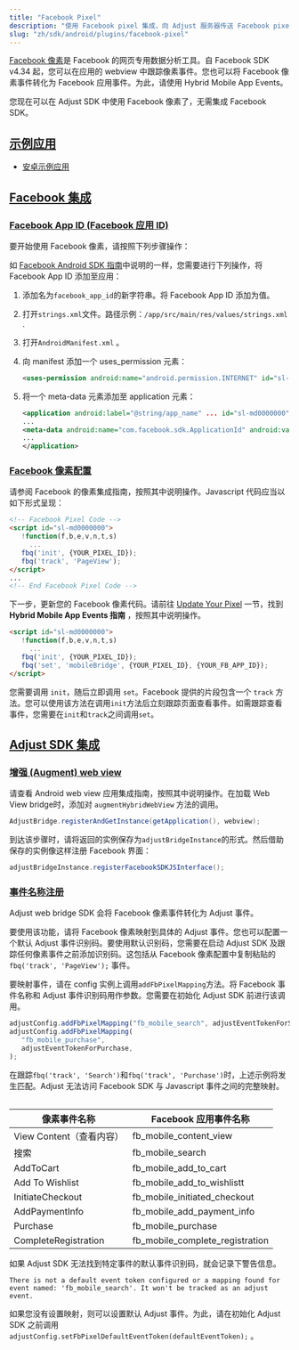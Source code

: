 ```yaml
---
title: "Facebook Pixel"
description: "使用 Facebook pixel 集成，向 Adjust 服务器传送 Facebook pixel 信息。"
slug: "zh/sdk/android/plugins/facebook-pixel"
---
```


[Facebook 像素](https://www.facebook.com/business/help/952192354843755?id=1205376682832142)是 Facebook 的网页专用数据分析工具。自 Facebook SDK v4\.34 起，您可以在应用的 webview 中跟踪像素事件。您也可以将 Facebook 像素事件转化为 Facebook 应用事件。为此，请使用 Hybrid Mobile App Events。

您现在可以在 Adjust SDK 中使用 Facebook 像素了，无需集成 Facebook SDK。

## [示例应用](example-app)

-  [安卓示例应用](https://github.com/adjust/android_sdk/tree/master/Adjust/example-app-fbpixel)

## [Facebook 集成](facebook-integration)

### [Facebook App ID \(Facebook 应用 ID\)](facebook-app-id)

要开始使用 Facebook 像素，请按照下列步骤操作：

如 [Facebook Android SDK 指南](https://developers.facebook.com/docs/android/)中说明的一样，您需要进行下列操作，将 Facebook App ID 添加至应用：

1. 添加名为`facebook_app_id`的新字符串。将 Facebook App ID 添加为值。

2. 打开`strings.xml`文件。路径示例：`/app/src/main/res/values/strings.xml` .

3. 打开`AndroidManifest.xml` 。

4. 向 manifest 添加一个 uses_permission 元素：

   ```xml
   <uses-permission android:name="android.permission.INTERNET" id="sl-md0000000"/>
   ```

5. 将一个 meta\-data 元素添加至 application 元素：

   ```xml
   <application android:label="@string/app_name" ... id="sl-md0000000">
   ...
   <meta-data android:name="com.facebook.sdk.ApplicationId" android:value="@string/facebook_app_id" id="sl-md0000000"/>
   ...
   </application>
   ```

### [Facebook 像素配置](facebook-pixel-configuration)

请参阅 Facebook 的像素集成指南，按照其中说明操作。Javascript 代码应当以如下形式呈现：

```html
<!-- Facebook Pixel Code -->
<script id="sl-md0000000">
   !function(f,b,e,v,n,t,s)
     ...
   fbq('init', {YOUR_PIXEL_ID});
   fbq('track', 'PageView');
</script>
...
<!-- End Facebook Pixel Code -->
```

下一步，更新您的 Facebook 像素代码。请前往 [Update Your Pixel](https://developers.facebook.com/docs/app-events/hybrid-app-events) 一节，找到 **Hybrid Mobile App Events 指南** ，按照其中说明操作。

```html
<script id="sl-md0000000">
   !function(f,b,e,v,n,t,s)
     ...
   fbq('init', {YOUR_PIXEL_ID});
   fbq('set', 'mobileBridge', {YOUR_PIXEL_ID}, {YOUR_FB_APP_ID});
</script>
```

<Callout type="important">

您需要调用 `init`，随后立即调用 `set`。Facebook 提供的片段包含一个 `track` 方法。您可以使用该方法在调用`init`方法后立刻跟踪页面查看事件。如需跟踪查看事件，您需要在`init`和`track`之间调用`set`。

</Callout>

## [Adjust SDK 集成](adjust-sdk-integration)

### [增强 \(Augment\) web view](augment-the-web-view)

请查看 Android web view 应用集成指南，按照其中说明操作。在加载 Web View bridge时，添加对 `augmentHybridWebView` 方法的调用。

```java
AdjustBridge.registerAndGetInstance(getApplication(), webview);
```

到达该步骤时，请将返回的实例保存为`adjustBridgeInstance`的形式。然后借助保存的实例像这样注册 Facebook 界面：

```java
adjustBridgeInstance.registerFacebookSDKJSInterface();
```

### [事件名称注册](event-name-registration)

Adjust web bridge SDK 会将 Facebook 像素事件转化为 Adjust 事件。

要使用该功能，请将 Facebook 像素映射到具体的 Adjust 事件。您也可以配置一个默认 Adjust 事件识别码。要使用默认识别码，您需要在启动 Adjust SDK 及跟踪任何像素事件之前添加识别码。这包括从 Facebook 像素配置中复制粘贴的 `fbq('track', 'PageView');` 事件。

要映射事件，请在 config 实例上调用`addFbPixelMapping`方法。将 Facebook 事件名称和 Adjust 事件识别码用作参数。您需要在初始化 Adjust SDK 前进行该调用。

```js
adjustConfig.addFbPixelMapping("fb_mobile_search", adjustEventTokenForSearch);
adjustConfig.addFbPixelMapping(
   "fb_mobile_purchase",
   adjustEventTokenForPurchase,
);
```

<Callout type="note">

在跟踪`fbq('track', 'Search')`和`fbq('track', 'Purchase')`时，上述示例将发生匹配。Adjust 无法访问 Facebook SDK 与 Javascript 事件之间的完整映射。

</Callout>
<Table>

| 像素事件名称             | Facebook 应用事件名称           |
| ------------------------ | ------------------------------- |
| View Content（查看内容） | fb_mobile_content_view          |
| 搜索                     | fb_mobile_search                |
| AddToCart                | fb_mobile_add_to_cart           |
| Add To Wishlist          | fb_mobile_add_to_wishlistt      |
| InitiateCheckout         | fb_mobile_initiated_checkout    |
| AddPaymentInfo           | fb_mobile_add_payment_info      |
| Purchase                 | fb_mobile_purchase              |
| CompleteRegistration     | fb_mobile_complete_registration |

</Table>

如果 Adjust SDK 无法找到特定事件的默认事件识别码，就会记录下警告信息。

```text
There is not a default event token configured or a mapping found for event named: 'fb_mobile_search'. It won't be tracked as an adjust event.
```

如果您没有设置映射，则可以设置默认 Adjust 事件。为此，请在初始化 Adjust SDK 之前调用`adjustConfig.setFbPixelDefaultEventToken(defaultEventToken);` 。
